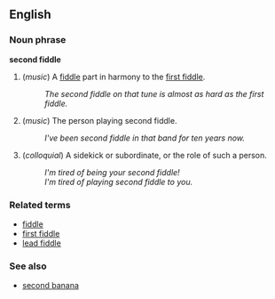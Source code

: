 ==English==
===Noun phrase===
'''second fiddle'''

# (''music'') A [[fiddle]] part in harmony to the [[first fiddle]].
#: ''The second fiddle on that tune is almost as hard as the first fiddle.''
# (''music'') The person playing second fiddle.
#: ''I've been second fiddle in that band for ten years now.''
# (''colloquial'') A sidekick or subordinate, or the role of such a person.
#: ''I'm tired of being your second fiddle!''
#: ''I'm tired of playing second fiddle to you.''

===Related terms===
*[[fiddle]]
*[[first fiddle]]
*[[lead fiddle]]

===See also===
*[[second banana]]